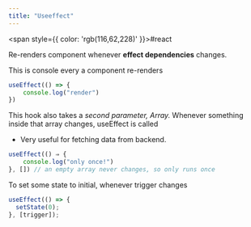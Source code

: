 ```yaml
---
title: "Useeffect"
---
```



<span style={{ color: 'rgb(116,62,228)' }}>#react</span> 

Re-renders component whenever **effect dependencies** changes.

This is console every a component re-renders

```jsx
useEffect(() => {
	console.log("render")
})
```

This hook also takes a *second parameter, Array.* Whenever something inside that array changes, useEffect is called

- Very useful for fetching data from backend.

```jsx
useEffect(() ⇒ {
	console.log("only once!")
}, []) // an empty array never changes, so only runs once
```

To set some state to initial, whenever trigger changes

```jsx
useEffect(() => {
  setState(0);
}, [trigger]);
```

